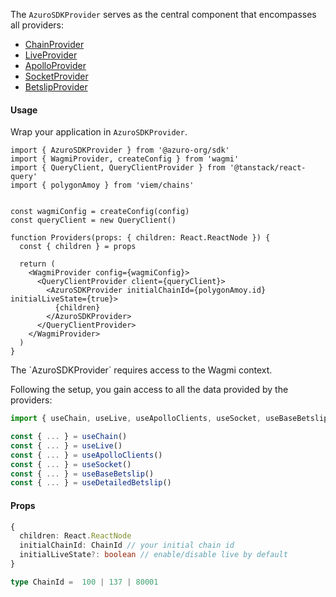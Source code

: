 
The `AzuroSDKProvider` serves as the central component that encompasses all providers:
- [ChainProvider](/hub/apps/sdk/providers/chain)
- [LiveProvider](/hub/apps/sdk/providers/live)
- [ApolloProvider](/hub/apps/sdk/providers/apollo)
- [SocketProvider](/hub/apps/sdk/providers/socket)
- [BetslipProvider](/hub/apps/sdk/providers/betslip)

#### Usage

Wrap your application in `AzuroSDKProvider`.

```tsx {1, 16, 18}
import { AzuroSDKProvider } from '@azuro-org/sdk'
import { WagmiProvider, createConfig } from 'wagmi'
import { QueryClient, QueryClientProvider } from '@tanstack/react-query'
import { polygonAmoy } from 'viem/chains'


const wagmiConfig = createConfig(config)
const queryClient = new QueryClient() 

function Providers(props: { children: React.ReactNode }) {
  const { children } = props

  return (
    <WagmiProvider config={wagmiConfig}>
      <QueryClientProvider client={queryClient}> 
        <AzuroSDKProvider initialChainId={polygonAmoy.id} initialLiveState={true}>
          {children}
        </AzuroSDKProvider>
      </QueryClientProvider>
    </WagmiProvider>
  )
}
```

<Callout type="warning">
  The `AzuroSDKProvider` requires access to the Wagmi context.
</Callout>

Following the setup, you gain access to all the data provided by the providers:
```ts
import { useChain, useLive, useApolloClients, useSocket, useBaseBetslip, useDetailedBetslip } from '@azuro-org/sdk'

const { ... } = useChain()
const { ... } = useLive()
const { ... } = useApolloClients()
const { ... } = useSocket()
const { ... } = useBaseBetslip()
const { ... } = useDetailedBetslip()
```

#### Props

```ts
{
  children: React.ReactNode
  initialChainId: ChainId // your initial chain id
  initialLiveState?: boolean // enable/disable live by default
}
```

```ts
type ChainId =  100 | 137 | 80001
```
